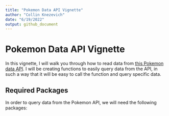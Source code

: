 ```yaml
---
title: "Pokemon Data API Vignette"
author: "Collin Knezevich"
date: "6/19/2022"
output: github_document
---
```


# Pokemon Data API Vignette 

In this vignette, I will walk you through how to read data from [this Pokemon data API](https://pokeapi.co/). I will be creating functions to easily query data from the API, in such a way that it will be easy to call the function and query specific data.   

## Required Packages 

In order to query data from the Pokemon API, we will need the following packages: